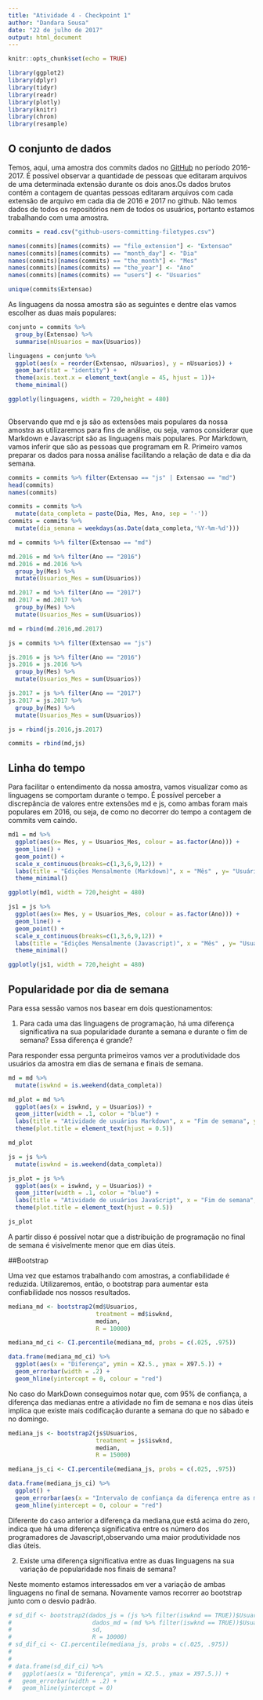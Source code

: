 ```yaml
---
title: "Atividade 4 - Checkpoint 1"
author: "Dandara Sousa"
date: "22 de julho de 2017"
output: html_document
---
```


```r
knitr::opts_chunk$set(echo = TRUE)
```


```r
library(ggplot2)
library(dplyr)
library(tidyr)
library(readr)
library(plotly)
library(knitr)
library(chron)
library(resample)


```

## O conjunto de dados

Temos, aqui, uma amostra dos commits dados no [GitHub](http://github.com/) no período 2016-2017. É possível observar a quantidade de pessoas que editaram arquivos de uma determinada extensão durante os dois anos.Os dados brutos contém a contagem de quantas pessoas editaram arquivos com cada extensão de arquivo em cada dia de 2016 e 2017 no github. Não temos dados de todos os repositórios nem de todos os usuários, portanto estamos trabalhando com uma amostra. 

```r
commits = read.csv("github-users-committing-filetypes.csv")

names(commits)[names(commits) == "file_extension"] <- "Extensao"
names(commits)[names(commits) == "month_day"] <- "Dia"
names(commits)[names(commits) == "the_month"] <- "Mes"
names(commits)[names(commits) == "the_year"] <- "Ano"
names(commits)[names(commits) == "users"] <- "Usuarios"

unique(commits$Extensao)

```

As linguagens da nossa amostra são as seguintes e dentre elas vamos escolher as duas mais populares:
```r
conjunto = commits %>%
  group_by(Extensao) %>%
  summarise(nUsuarios = max(Usuarios))

linguagens = conjunto %>%
  ggplot(aes(x = reorder(Extensao, nUsuarios), y = nUsuarios)) + 
  geom_bar(stat = "identity") +
  theme(axis.text.x = element_text(angle = 45, hjust = 1))+
  theme_minimal()

ggplotly(linguagens, width = 720,height = 480)
  
```

Observando que md e js são as extensões mais populares da nossa amostra as utilizaremos para fins de análise, ou seja, vamos considerar que Markdown e Javascript são as linguagens mais populares. Por Markdown, vamos inferir que são as pessoas que programam em R.
Primeiro vamos preparar os dados para nossa análise facilitando a relação de data e dia da semana.

```r
commits = commits %>% filter(Extensao == "js" | Extensao == "md")
head(commits)
names(commits)

commits = commits %>%
  mutate(data_completa = paste(Dia, Mes, Ano, sep = '-'))
commits = commits %>%
  mutate(dia_semana = weekdays(as.Date(data_completa,'%Y-%m-%d')))

md = commits %>% filter(Extensao == "md")

md.2016 = md %>% filter(Ano == "2016")
md.2016 = md.2016 %>% 
  group_by(Mes) %>%
  mutate(Usuarios_Mes = sum(Usuarios))

md.2017 = md %>% filter(Ano == "2017")
md.2017 = md.2017 %>%
  group_by(Mes) %>%
  mutate(Usuarios_Mes = sum(Usuarios))

md = rbind(md.2016,md.2017)

js = commits %>% filter(Extensao == "js")

js.2016 = js %>% filter(Ano == "2016")
js.2016 = js.2016 %>% 
  group_by(Mes) %>%
  mutate(Usuarios_Mes = sum(Usuarios))

js.2017 = js %>% filter(Ano == "2017")
js.2017 = js.2017 %>%
  group_by(Mes) %>%
  mutate(Usuarios_Mes = sum(Usuarios))

js = rbind(js.2016,js.2017)

commits = rbind(md,js)

```

## Linha do tempo

Para facilitar o entendimento da nossa amostra, vamos visualizar como as linguagens se comportam durante o tempo. É possível perceber a discrepância de valores entre extensões md e js, como ambas foram mais populares em 2016, ou seja, de como no decorrer do tempo a contagem de commits vem caindo.

```r
md1 = md %>%
  ggplot(aes(x= Mes, y = Usuarios_Mes, colour = as.factor(Ano))) +
  geom_line() + 
  geom_point() +
  scale_x_continuous(breaks=c(1,3,6,9,12)) +
  labs(title = "Edições Mensalmente (Markdown)", x = "Mês" , y= "Usuários Editores", colour = "Ano") +
  theme_minimal()

ggplotly(md1, width = 720,height = 480)


```

```r
js1 = js %>%
  ggplot(aes(x= Mes, y = Usuarios_Mes, colour = as.factor(Ano))) +
  geom_line() + 
  geom_point() +
  scale_x_continuous(breaks=c(1,3,6,9,12)) +
  labs(title = "Edições Mensalmente (Javascript)", x = "Mês" , y= "Usuários Editores", colour = "Ano") +
  theme_minimal()

ggplotly(js1, width = 720,height = 480)
```


## Popularidade por dia de semana

Para essa sessão vamos nos basear em dois questionamentos:

1. Para cada uma das linguagens de programação, há uma diferença significativa na sua popularidade durante a semana e durante o fim de semana? Essa diferença é grande?

Para responder essa pergunta primeiros vamos ver a produtividade dos usuários da amostra em dias de semana e finais de semana.

```r
md = md %>%
  mutate(iswknd = is.weekend(data_completa))

md_plot = md %>%
  ggplot(aes(x = iswknd, y = Usuarios)) +
  geom_jitter(width = .1, color = "blue") +
  labs(title = "Atividade de usuários Markdown", x = "Fim de semana", y = "Usuários") +
  theme(plot.title = element_text(hjust = 0.5))

md_plot

```

```r
js = js %>%
  mutate(iswknd = is.weekend(data_completa))

js_plot = js %>%
  ggplot(aes(x = iswknd, y = Usuarios)) +
  geom_jitter(width = .1, color = "blue") +
  labs(title = "Atividade de usuários JavaScript", x = "Fim de semana", y = "Usuários") +
  theme(plot.title = element_text(hjust = 0.5))

js_plot

```

A partir disso é possível notar que a distribuição de programação no final de semana é visivelmente menor que em dias úteis.

##Bootstrap

Uma vez que estamos trabalhando com amostras, a confiabilidade é reduzida. Utilizaremos, então, o bootstrap para aumentar esta confiabilidade nos nossos resultados.

```r
mediana_md <- bootstrap2(md$Usuarios, 
                         treatment = md$iswknd,
                         median,
                         R = 10000)

mediana_md_ci <- CI.percentile(mediana_md, probs = c(.025, .975))

data.frame(mediana_md_ci) %>% 
  ggplot(aes(x = "Diferença", ymin = X2.5., ymax = X97.5.)) + 
  geom_errorbar(width = .2) + 
  geom_hline(yintercept = 0, colour = "red")
```
No caso do MarkDown conseguimos notar que, com 95% de confiança, a diferença das medianas entre a atividade no fim de semana e nos dias úteis implica que existe mais codificação durante a semana do que no sábado e no domingo.

```r
mediana_js <- bootstrap2(js$Usuarios, 
                         treatment = js$iswknd,
                         median,
                         R = 15000)

mediana_js_ci <- CI.percentile(mediana_js, probs = c(.025, .975))

data.frame(mediana_js_ci) %>% 
  ggplot() + 
  geom_errorbar(aes(x = "Intervalo de confiança da diferença entre as medianas", ymin = X2.5., ymax = X97.5.), width = .2) + 
  geom_hline(yintercept = 0, colour = "red")
```

Diferente do caso anterior a diferença da mediana,que está acima do zero, indica que há uma diferença significativa entre os número dos programadores de Javascript,observando uma maior produtividade nos dias úteis.

2. Existe uma diferença significativa entre as duas linguagens na sua variação de popularidade nos finais de semana?

Neste momento estamos interessados em ver a variação de ambas linguagens no final de semana. Novamente vamos recorrer ao bootstrap junto com o desvio padrão.

```r
# sd_dif <- bootstrap2(dados_js = (js %>% filter(iswknd == TRUE))$Usuarios,
#                       dados_md = (md %>% filter(iswknd == TRUE))$Usuarios,
#                       sd,
#                       R = 10000)
# sd_dif_ci <- CI.percentile(mediana_js, probs = c(.025, .975))
# 
# 
# data.frame(sd_dif_ci) %>% 
#   ggplot(aes(x = "Diferença", ymin = X2.5., ymax = X97.5.)) + 
#   geom_errorbar(width = .2) + 
#   geom_hline(yintercept = 0)
```


